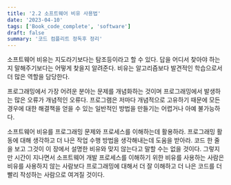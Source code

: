 ```yaml
---
title: '2.2 소프트웨어 비유 사용법'
date: '2023-04-10'
tags: ['Book_code_complete', 'software']
draft: false
summary: '코드 컴플리트 정독후 정리'
---
```


소프트웨어 비유는 지도라기보다는 탐조등이라고 할 수 있다. 답을 어디서 찾아야 하는지 말해주기보다는 어떻게 찾을지 알려준다. 비유는 알고리즘보다 발견적인 학습으로서 더 많은 역할을 담당한다.

프로그래밍에서 가장 어려운 분야는 문제를 개념화하는 것이며 프로그래밍에서 발생하는 많은 오류가 개념적인 오류다. 프로그램은 저마다 개념적으로 고유하기 때문에 모든 경우에 대한 해결책을 얻을 수 있는 일반적인 방법을 만들기는 어렵거나 아예 불가능하다.

소프트웨어 비유를 프로그래밍 문제와 프로세스를 이해하는데 활용하라. 프로그래밍 활동에 대해 생각하고 더 나은 작업 수행 방법을 생각해내는데 도움을 받아라. 코드 한 줄을 보고 그것이 이 장에서 설명한 비유와 맞지 않는다고 말할 수는 없을 것이다. 그렇지만 시간이 지나면서 소프트웨어 개발 프로세스를 이해하기 위한 비유를 사용하는 사람은 비유를 사용하지 않는 사람보다 프로그래밍에 대해서 더 잘 이해하고 더 나은 코드를 더 빨리 작성하는 사람으로 여겨질 것이다.
